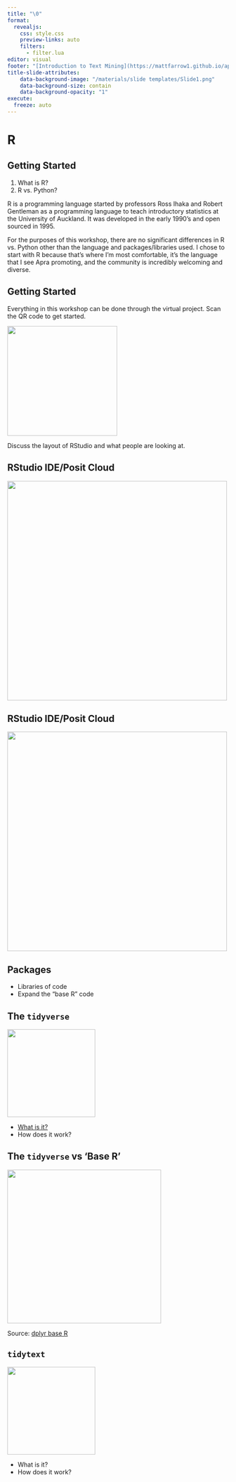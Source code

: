 ```yaml
---
title: "\0"
format: 
  revealjs:
    css: style.css
    preview-links: auto
    filters: 
      - filter.lua
editor: visual
footer: "[Introduction to Text Mining](https://mattfarrow1.github.io/apra-intro-to-text-mining/)"
title-slide-attributes:
    data-background-image: "/materials/slide templates/Slide1.png"
    data-background-size: contain
    data-background-opacity: "1"
execute:
  freeze: auto
---
```


# R {background-image="/materials/slide templates/Slide3.png" background-size="contain"}

## Getting Started

1.  What is R?
2.  R vs. Python?

::: notes
R is a programming language started by professors Ross Ihaka and Robert Gentleman as a programming language to teach introductory statistics at the University of Auckland. It was developed in the early 1990's and open sourced in 1995.

For the purposes of this workshop, there are no significant differences in R vs. Python other than the language and packages/libraries used. I chose to start with R because that's where I'm most comfortable, it's the language that I see Apra promoting, and the community is incredibly welcoming and diverse.
:::

## Getting Started

::: callout-tip
Everything in this workshop can be done through the virtual project. Scan the QR code to get started.
:::

![](images/qr_code.png){height="250" fig-align="center"}

::: notes
Discuss the layout of RStudio and what people are looking at.
:::

## RStudio IDE/Posit Cloud

![](images/rstudio-1.png){fig-align="center" height="500"}

## RStudio IDE/Posit Cloud

![](images/rstudio-2.png){fig-align="center" height="500"}

## Packages

-   Libraries of code
-   Expand the "base R" code

## The `tidyverse`

![](images/tidyverse-logo.png){fig-align="center" height="200"}

-   [What is it?](https://www.tidyverse.org)
-   How does it work?

## The `tidyverse` vs 'Base R'

![](images/dplyr-vs-base-r.png){fig-align="center" height="350"}

Source: [dplyr base R](https://dplyr.tidyverse.org/articles/base.html)

## `tidytext`

![](images/tidytext-logo.png){fig-align="center" height="200"}

-   What is it?
-   How does it work?
